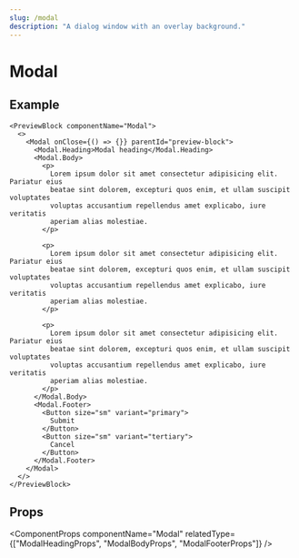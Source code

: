 ```yaml
---
slug: /modal
description: "A dialog window with an overlay background."
---
```


# Modal

<ComponentDescription componentName="Modal" />

## Example

```tsx live
<PreviewBlock componentName="Modal">
  <>
    <Modal onClose={() => {}} parentId="preview-block">
      <Modal.Heading>Modal heading</Modal.Heading>
      <Modal.Body>
        <p>
          Lorem ipsum dolor sit amet consectetur adipisicing elit. Pariatur eius
          beatae sint dolorem, excepturi quos enim, et ullam suscipit voluptates
          voluptas accusantium repellendus amet explicabo, iure veritatis
          aperiam alias molestiae.
        </p>

        <p>
          Lorem ipsum dolor sit amet consectetur adipisicing elit. Pariatur eius
          beatae sint dolorem, excepturi quos enim, et ullam suscipit voluptates
          voluptas accusantium repellendus amet explicabo, iure veritatis
          aperiam alias molestiae.
        </p>

        <p>
          Lorem ipsum dolor sit amet consectetur adipisicing elit. Pariatur eius
          beatae sint dolorem, excepturi quos enim, et ullam suscipit voluptates
          voluptas accusantium repellendus amet explicabo, iure veritatis
          aperiam alias molestiae.
        </p>
      </Modal.Body>
      <Modal.Footer>
        <Button size="sm" variant="primary">
          Submit
        </Button>
        <Button size="sm" variant="tertiary">
          Cancel
        </Button>
      </Modal.Footer>
    </Modal>
  </>
</PreviewBlock>
```

## Props

<ComponentProps
  componentName="Modal"
  relatedType={["ModalHeadingProps", "ModalBodyProps", "ModalFooterProps"]}
/>
